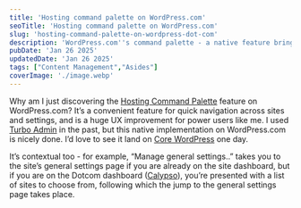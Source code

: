 ```yaml
---
title: 'Hosting command palette on WordPress.com'
seoTitle: 'Hosting command palette on WordPress.com'
slug: 'hosting-command-palette-on-wordpress-dot-com'
description: 'WordPress.com''s command palette - a native feature bringing powerful keyboard shortcuts and quick navigation to streamline site management.'
pubDate: 'Jan 26 2025'
updatedDate: 'Jan 26 2025'
tags: ["Content Management","Asides"]
coverImage: './image.webp'
---
```


Why am I just discovering the [Hosting Command Palette](https://wordpress.com/support/navigate-wordpress-com-with-your-keyboard/) feature on WordPress.com? It’s a convenient feature for quick navigation across sites and settings, and is a huge UX improvement for power users like me. I used [Turbo Admin](https://turbo-admin.com/) in the past, but this native implementation on WordPress.com is nicely done. I’d love to see it land on [Core WordPress](https://wordpress.org/) one day.


<R2Image imageKey="assets/hosting-command-palette-on-wordpress-dot-com-1871638e-cd98-8027-93aa-dda3199b9563.png" alt="Hosting Command Palette feature on WordPress.com for quick navigation" />


It’s contextual too - for example, “Manage general settings..” takes you to the site’s general settings page if you are already on the site dashboard, but if you are on the Dotcom dashboard ([Calypso](https://github.com/Automattic/wp-calypso)), you’re presented with a list of sites to choose from, following which the jump to the general settings page takes place.

